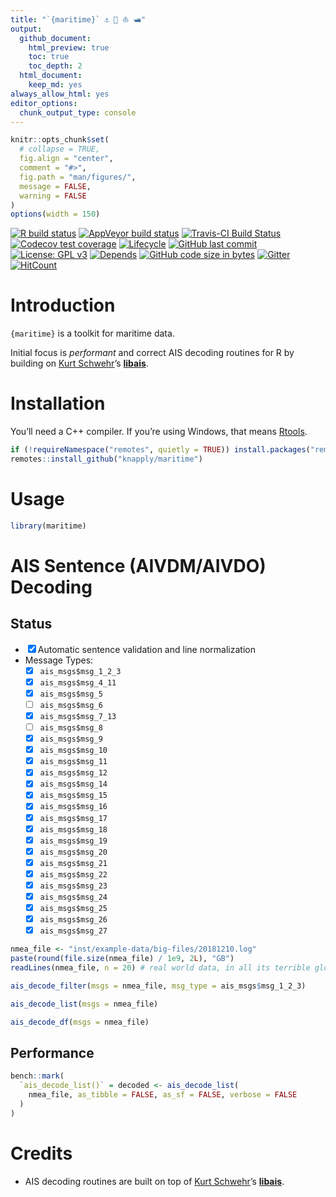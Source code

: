 ```yaml
---
title: "`{maritime}` ⚓ 🚢 ⛵ 🛥️"
output:
  github_document:
    html_preview: true
    toc: true
    toc_depth: 2
  html_document:
    keep_md: yes
always_allow_html: yes
editor_options: 
  chunk_output_type: console
---
```


<!-- README.Rmd generates README.md. -->

```r
knitr::opts_chunk$set(
  # collapse = TRUE,
  fig.align = "center",
  comment = "#>",
  fig.path = "man/figures/",
  message = FALSE,
  warning = FALSE
)
options(width = 150)
```


<!-- badges: start -->
[![R build status](https://github.com/knapply/maritime/workflows/R-CMD-check/badge.svg)](https://github.com/knapply/maritime/actions?workflow=R-CMD-check)
[![AppVeyor build status](https://ci.appveyor.com/api/projects/status/github/knapply/maritime?branch=master&svg=true)](https://ci.appveyor.com/project/knapply/maritime)
[![Travis-CI Build Status](https://travis-ci.org/knapply/maritime.svg?branch=master)](https://travis-ci.org/knapply/maritime)
[![Codecov test coverage](https://codecov.io/gh/knapply/maritime/branch/master/graph/badge.svg)](https://codecov.io/gh/knapply/maritime?branch=master)
[![Lifecycle](https://img.shields.io/badge/lifecycle-experimental-orange.svg)](https://www.tidyverse.org/lifecycle/#experimental)
[![GitHub last commit](https://img.shields.io/github/last-commit/knapply/maritime.svg)](https://github.com/knapply/maritime/commits/master)
[![License: GPL v3](https://img.shields.io/badge/License-GPLv3-blue.svg)](https://www.gnu.org/licenses/gpl-3.0)
[![Depends](https://img.shields.io/badge/Depends-GNU_R>=3.6-blue.svg)](https://www.r-project.org/)
[![GitHub code size in bytes](https://img.shields.io/github/languages/code-size/knapply/maritime.svg)](https://github.com/knapply/maritime)
[![Gitter](https://badges.gitter.im/maritime/community.svg)](https://gitter.im/maritime/community?utm_source=badge&utm_medium=badge&utm_campaign=pr-badge)
[![HitCount](http://hits.dwyl.io/knapply/maritime.svg)](http://hits.dwyl.io/knapply/maritime)
<!-- [![CRAN status](https://www.r-pkg.org/badges/version/maritime)](https://cran.r-project.org/package=maritime) -->
<!-- badges: end -->

# Introduction

`{maritime}` is a toolkit for maritime data.

Initial focus is _performant_ and correct AIS decoding routines for R by building on [Kurt Schwehr](https://twitter.com/kurtschwehr)'s [__libais__](https://github.com/schwehr/libais).


# Installation

You'll need a C++ compiler. If you're using Windows, that means [Rtools](https://cran.r-project.org/bin/windows/Rtools/).

```r
if (!requireNamespace("remotes", quietly = TRUE)) install.packages("remotes")
remotes::install_github("knapply/maritime")
```

# Usage


```r
library(maritime)
```


# AIS Sentence (AIVDM/AIVDO) Decoding

## Status

* [x] Automatic sentence validation and line normalization
* Message Types:
  + [x] `ais_msgs$msg_1_2_3`
  + [x] `ais_msgs$msg_4_11`
  + [x] `ais_msgs$msg_5`
  + [ ] `ais_msgs$msg_6`
  + [x] `ais_msgs$msg_7_13`
  + [ ] `ais_msgs$msg_8`
  + [x] `ais_msgs$msg_9`
  + [x] `ais_msgs$msg_10`
  + [x] `ais_msgs$msg_11`
  + [x] `ais_msgs$msg_12`
  + [x] `ais_msgs$msg_14`
  + [x] `ais_msgs$msg_15`
  + [x] `ais_msgs$msg_16`
  + [x] `ais_msgs$msg_17`
  + [x] `ais_msgs$msg_18`
  + [x] `ais_msgs$msg_19`
  + [x] `ais_msgs$msg_20`
  + [x] `ais_msgs$msg_21`
  + [x] `ais_msgs$msg_22`
  + [x] `ais_msgs$msg_23`
  + [x] `ais_msgs$msg_24`
  + [x] `ais_msgs$msg_25`
  + [x] `ais_msgs$msg_26`
  + [x] `ais_msgs$msg_27`
  
  

```r
nmea_file <- "inst/example-data/big-files/20181210.log"
paste(round(file.size(nmea_file) / 1e9, 2L), "GB")
readLines(nmea_file, n = 20) # real world data, in all its terrible glory
```


```r
ais_decode_filter(msgs = nmea_file, msg_type = ais_msgs$msg_1_2_3)
```

```r
ais_decode_list(msgs = nmea_file)
```

```r
ais_decode_df(msgs = nmea_file)
```



## Performance


```r
bench::mark(
  `ais_decode_list()` = decoded <- ais_decode_list(
    nmea_file, as_tibble = FALSE, as_sf = FALSE, verbose = FALSE
  )
)
```


# Credits

* AIS decoding routines are built on top of [Kurt Schwehr](https://twitter.com/kurtschwehr)'s [__libais__](https://github.com/schwehr/libais).



